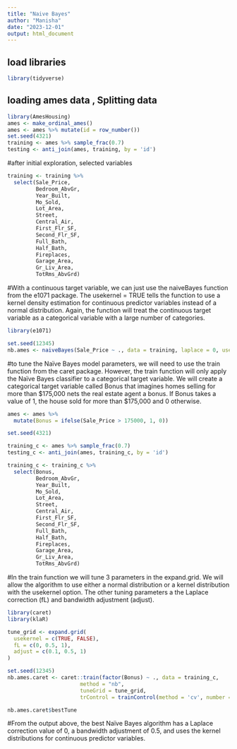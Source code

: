 ---
title: "Naive Bayes"
author: "Manisha"
date: "2023-12-01"
output: html_document
---

##  load libraries
```{r cars}

library(tidyverse)
```

## loading ames data , Splitting data
```{r split}
library(AmesHousing)
ames <- make_ordinal_ames()
ames <- ames %>% mutate(id = row_number())
set.seed(4321)
training <- ames %>% sample_frac(0.7)
testing <- anti_join(ames, training, by = 'id')
```

#after initial exploration, selected variables
```{r}
training <- training %>% 
  select(Sale_Price,
         Bedroom_AbvGr,
         Year_Built,
         Mo_Sold,
         Lot_Area,
         Street,
         Central_Air,
         First_Flr_SF,
         Second_Flr_SF,
         Full_Bath,
         Half_Bath,
         Fireplaces,
         Garage_Area,
         Gr_Liv_Area, 
         TotRms_AbvGrd)
```

#With a continuous target variable, we can just use the naiveBayes function from the e1071 package. The usekernel = TRUE tells the function to use a kernel density estimation for continuous predictor variables instead of a normal distribution. Again, the function will treat the continuous target variable as a categorical variable with a large number of categories.

```{r}
library(e1071)

set.seed(12345)
nb.ames <- naiveBayes(Sale_Price ~ ., data = training, laplace = 0, usekernel = TRUE)
```
#to tune the Naïve Bayes model parameters, we will need to use the train function from the caret package. However, the train function will only apply the Naïve Bayes classifier to a categorical target variable. We will create a categorical target variable called Bonus that imagines homes selling for more than $175,000 nets the real estate agent a bonus. If Bonus takes a value of 1, the house sold for more than $175,000 and 0 otherwise.

```{r}
ames <- ames %>%
  mutate(Bonus = ifelse(Sale_Price > 175000, 1, 0))

set.seed(4321)

training_c <- ames %>% sample_frac(0.7)
testing_c <- anti_join(ames, training_c, by = 'id')

training_c <- training_c %>% 
  select(Bonus,
         Bedroom_AbvGr,
         Year_Built,
         Mo_Sold,
         Lot_Area,
         Street,
         Central_Air,
         First_Flr_SF,
         Second_Flr_SF,
         Full_Bath,
         Half_Bath,
         Fireplaces,
         Garage_Area,
         Gr_Liv_Area, 
         TotRms_AbvGrd)
```


#In the train function we will tune 3 parameters in the expand.grid. We will allow the algorithm to use either a normal distribution or a kernel distribution with the usekernel option. The other tuning parameters a the Laplace correction (fL) and bandwidth adjustment (adjust).

```{r}
library(caret)
library(klaR)

tune_grid <- expand.grid(
  usekernel = c(TRUE, FALSE),
  fL = c(0, 0.5, 1),
  adjust = c(0.1, 0.5, 1)
)

set.seed(12345)
nb.ames.caret <- caret::train(factor(Bonus) ~ ., data = training_c,
                       method = "nb", 
                       tuneGrid = tune_grid,
                       trControl = trainControl(method = 'cv', number = 10))

nb.ames.caret$bestTune
```

#From the output above, the best Naïve Bayes algorithm has a Laplace correction value of 0, a bandwidth adjustment of 0.5, and uses the kernel distributions for continuous predictor variables.


